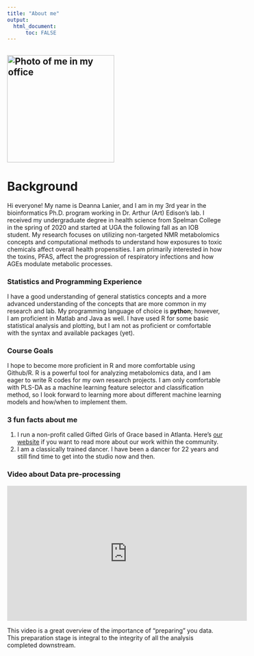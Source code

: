 ```yaml
---
title: "About me"
output: 
  html_document:
      toc: FALSE
---
```


## ![Photo of me in my office](IMG_6240.jpg){width="250"}

# Background

Hi everyone! My name is Deanna Lanier, and I am in my 3rd year in the bioinformatics Ph.D. program working in Dr. Arthur (Art) Edison's lab. I received my undergraduate degree in health science from Spelman College in the spring of 2020 and started at UGA the following fall as an IOB student. My research focuses on utilizing non-targeted NMR metabolomics concepts and computational methods to understand how exposures to toxic chemicals affect overall health propensities. I am primarily interested in how the toxins, PFAS, affect the progression of respiratory infections and how AGEs modulate metabolic processes.

### Statistics and Programming Experience 

I have a good understanding of general statistics concepts and a more advanced understanding of the concepts that are more common in my research and lab. My programming language of choice is **python**; however, I am proficient in Matlab and Java as well. I have used R for some basic statistical analysis and plotting, but I am not as proficient or comfortable with the syntax and available packages (yet).

### Course Goals

I hope to become more proficient in R and more comfortable using Github/R. R is a powerful tool for analyzing metabolomics data, and I am eager to write R codes for my own research projects. I am only comfortable with PLS-DA as a machine learning feature selector and classification method, so I look forward to learning more about different machine learning models and how/when to implement them.

### 3 fun facts about me

1.  I run a non-profit called Gifted Girls of Grace based in Atlanta. Here's [our website](https://giftedgirlsofgrace.org/) if you want to read more about our work within the community.
2.  I am a classically trained dancer. I have been a dancer for 22 years and still find time to get into the studio now and then.

### Video about Data pre-processing

<iframe width="560" height="315" src="https://www.youtube.com/embed/7EA5Dk2LWXk" title="YouTube video player" frameborder="0" allow="accelerometer; autoplay; clipboard-write; encrypted-media; gyroscope; picture-in-picture; web-share" allowfullscreen>

</iframe>

This video is a great overview of the importance of "preparing" you data. This preparation stage is integral to the integrity of all the analysis completed downstream.
